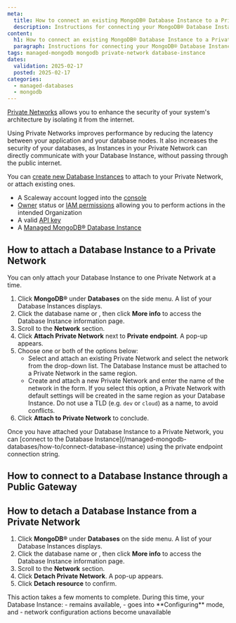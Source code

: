 ```yaml
---
meta:
  title: How to connect an existing MongoDB® Database Instance to a Private Network
  description: Instructions for connecting your MongoDB® Database Instance over a Private Network.
content:
  h1: How to connect an existing MongoDB® Database Instance to a Private Network
  paragraph: Instructions for connecting your MongoDB® Database Instance over a Private Network.
tags: managed-mongodb mongodb private-network database-instance
dates:
  validation: 2025-02-17
  posted: 2025-02-17
categories:
  - managed-databases
  - mongodb
---
```


[Private Networks](/vpc/concepts/#private-networks) allows you to enhance the security of your system's architecture by isolating it from the internet.

Using Private Networks improves performance by reducing the latency between your application and your database nodes. It also increases the security of your databases, as Instances in your Private Network can directly communicate with your Database Instance, without passing through the public internet.

You can [create new Database Instances](/managed-mongodb-databases/how-to/create-a-database-instance) to attach to your Private Network, or attach existing ones.

<Macro id="requirements" />

- A Scaleway account logged into the [console](https://console.scaleway.com)
- [Owner](/iam/concepts/#owner) status or [IAM permissions](/iam/concepts/#permission) allowing you to perform actions in the intended Organization
- A valid [API key](/iam/how-to/create-api-keys/)
- A [Managed MongoDB® Database Instance](/managed-mongodb-databases/how-to/create-a-database-instance)

## How to attach a Database Instance to a Private Network

<Message type="note">
  You can only attach your Database Instance to one Private Network at a time.
</Message>

1. Click **MongoDB®** under **Databases** on the side menu. A list of your Database Instances displays.
2. Click the database name or <Icon name="more" />, then click **More info** to access the Database Instance information page.
3. Scroll to the **Network** section.
4. Click **Attach Private Network** next to **Private endpoint**. A pop-up appears.
5. Choose one or both of the options below:
    - Select and attach an existing Private Network and select the network from the drop-down list.
        <Message type="important">
          The Database Instance must be attached to a Private Network in the same region.
        </Message>
    - Create and attach a new Private Network and enter the name of the network in the form.
        <Message type="important">
          If you select this option, a Private Network with default settings will be created in the same region as your Database Instance. Do not use a TLD (e.g. `dev` or `cloud`) as a name, to avoid conflicts.
        </Message>
6. Click **Attach to Private Network** to conclude.

<Message type="tip">
Once you have attached your Database Instance to a Private Network, you can [connect to the Database Instance](/managed-mongodb-databases/how-to/connect-database-instance) using the private endpoint connection string.
</Message>

## How to connect to a Database Instance through a Public Gateway

<Macro id="ssh-bastion-mdb" />

## How to detach a Database Instance from a Private Network

1. Click **MongoDB®** under **Databases** on the side menu. A list of your Database Instances displays.
2. Click the database name or <Icon name="more" />, then click **More info** to access the Database Instance information page.
3. Scroll to the **Network** section.
4. Click **Detach Private Network**. A pop-up appears.
5. Click **Detach resource** to confirm.

<Message type="note">
This action takes a few moments to complete. During this time, your Database Instance:
  - remains available,
  - goes into **Configuring** mode, and
  - network configuration actions become unavailable
</Message>